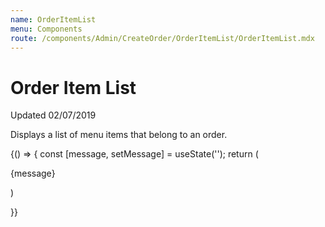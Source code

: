 ```yaml
---
name: OrderItemList
menu: Components
route: /components/Admin/CreateOrder/OrderItemList/OrderItemList.mdx
---
```



# Order Item List

Updated 02/07/2019

Displays a list of menu items that belong to an order.

<Props of={OrderItemList} />

<Playground>
  {() => {
    const [message, setMessage] = useState('');
    return (
    <div>
      <p>{message}</p>
      <OrderItemList
        orderItems={menuItemsMock}
        onClick={setMessage}
      />
    </div>
    )

}}

</Playground>
